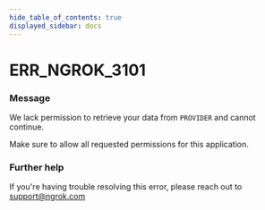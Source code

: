 ```yaml
---
hide_table_of_contents: true
displayed_sidebar: docs
---
```



# ERR_NGROK_3101

### Message

We lack permission to retrieve your data from `PROVIDER` and cannot continue.

Make sure to allow all requested permissions for this application.

<ErrorDetails error="err_ngrok_3101" />

### Further help

If you're having trouble resolving this error, please reach out to [support@ngrok.com](mailto:support@ngrok.com?subject=Help%20with%20ERR_NGROK_3101)

